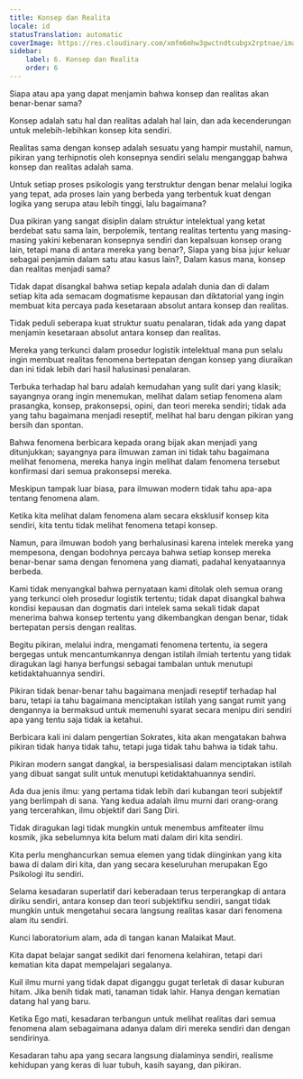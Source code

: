 ```yaml
---
title: Konsep dan Realita
locale: id
statusTranslation: automatic
coverImage: https://res.cloudinary.com/xmfm6mhw3gwctndtcubgx2rptnae/image/upload/v1741354419/small_cover_la_gran_rebelion_28716e29d2.webp
sidebar:
    label: 6. Konsep dan Realita
    order: 6
---
```

Siapa atau apa yang dapat menjamin bahwa konsep dan realitas akan benar-benar sama?

Konsep adalah satu hal dan realitas adalah hal lain, dan ada kecenderungan untuk melebih-lebihkan konsep kita sendiri.

Realitas sama dengan konsep adalah sesuatu yang hampir mustahil, namun, pikiran yang terhipnotis oleh konsepnya sendiri selalu menganggap bahwa konsep dan realitas adalah sama.

Untuk setiap proses psikologis yang terstruktur dengan benar melalui logika yang tepat, ada proses lain yang berbeda yang terbentuk kuat dengan logika yang serupa atau lebih tinggi, lalu bagaimana?

Dua pikiran yang sangat disiplin dalam struktur intelektual yang ketat berdebat satu sama lain, berpolemik, tentang realitas tertentu yang masing-masing yakini kebenaran konsepnya sendiri dan kepalsuan konsep orang lain, tetapi mana di antara mereka yang benar?, Siapa yang bisa jujur ​​keluar sebagai penjamin dalam satu atau kasus lain?, Dalam kasus mana, konsep dan realitas menjadi sama?

Tidak dapat disangkal bahwa setiap kepala adalah dunia dan di dalam setiap kita ada semacam dogmatisme kepausan dan diktatorial yang ingin membuat kita percaya pada kesetaraan absolut antara konsep dan realitas.

Tidak peduli seberapa kuat struktur suatu penalaran, tidak ada yang dapat menjamin kesetaraan absolut antara konsep dan realitas.

Mereka yang terkunci dalam prosedur logistik intelektual mana pun selalu ingin membuat realitas fenomena bertepatan dengan konsep yang diuraikan dan ini tidak lebih dari hasil halusinasi penalaran.

Terbuka terhadap hal baru adalah kemudahan yang sulit dari yang klasik; sayangnya orang ingin menemukan, melihat dalam setiap fenomena alam prasangka, konsep, prakonsepsi, opini, dan teori mereka sendiri; tidak ada yang tahu bagaimana menjadi reseptif, melihat hal baru dengan pikiran yang bersih dan spontan.

Bahwa fenomena berbicara kepada orang bijak akan menjadi yang ditunjukkan; sayangnya para ilmuwan zaman ini tidak tahu bagaimana melihat fenomena, mereka hanya ingin melihat dalam fenomena tersebut konfirmasi dari semua prakonsepsi mereka.

Meskipun tampak luar biasa, para ilmuwan modern tidak tahu apa-apa tentang fenomena alam.

Ketika kita melihat dalam fenomena alam secara eksklusif konsep kita sendiri, kita tentu tidak melihat fenomena tetapi konsep.

Namun, para ilmuwan bodoh yang berhalusinasi karena intelek mereka yang mempesona, dengan bodohnya percaya bahwa setiap konsep mereka benar-benar sama dengan fenomena yang diamati, padahal kenyataannya berbeda.

Kami tidak menyangkal bahwa pernyataan kami ditolak oleh semua orang yang terkunci oleh prosedur logistik tertentu; tidak dapat disangkal bahwa kondisi kepausan dan dogmatis dari intelek sama sekali tidak dapat menerima bahwa konsep tertentu yang dikembangkan dengan benar, tidak bertepatan persis dengan realitas.

Begitu pikiran, melalui indra, mengamati fenomena tertentu, ia segera bergegas untuk mencantumkannya dengan istilah ilmiah tertentu yang tidak diragukan lagi hanya berfungsi sebagai tambalan untuk menutupi ketidaktahuannya sendiri.

Pikiran tidak benar-benar tahu bagaimana menjadi reseptif terhadap hal baru, tetapi ia tahu bagaimana menciptakan istilah yang sangat rumit yang dengannya ia bermaksud untuk memenuhi syarat secara menipu diri sendiri apa yang tentu saja tidak ia ketahui.

Berbicara kali ini dalam pengertian Sokrates, kita akan mengatakan bahwa pikiran tidak hanya tidak tahu, tetapi juga tidak tahu bahwa ia tidak tahu.

Pikiran modern sangat dangkal, ia berspesialisasi dalam menciptakan istilah yang dibuat sangat sulit untuk menutupi ketidaktahuannya sendiri.

Ada dua jenis ilmu: yang pertama tidak lebih dari kubangan teori subjektif yang berlimpah di sana. Yang kedua adalah ilmu murni dari orang-orang yang tercerahkan, ilmu objektif dari Sang Diri.

Tidak diragukan lagi tidak mungkin untuk menembus amfiteater ilmu kosmik, jika sebelumnya kita belum mati dalam diri kita sendiri.

Kita perlu menghancurkan semua elemen yang tidak diinginkan yang kita bawa di dalam diri kita, dan yang secara keseluruhan merupakan Ego Psikologi itu sendiri.

Selama kesadaran superlatif dari keberadaan terus terperangkap di antara diriku sendiri, antara konsep dan teori subjektifku sendiri, sangat tidak mungkin untuk mengetahui secara langsung realitas kasar dari fenomena alam itu sendiri.

Kunci laboratorium alam, ada di tangan kanan Malaikat Maut.

Kita dapat belajar sangat sedikit dari fenomena kelahiran, tetapi dari kematian kita dapat mempelajari segalanya.

Kuil ilmu murni yang tidak dapat diganggu gugat terletak di dasar kuburan hitam. Jika benih tidak mati, tanaman tidak lahir. Hanya dengan kematian datang hal yang baru.

Ketika Ego mati, kesadaran terbangun untuk melihat realitas dari semua fenomena alam sebagaimana adanya dalam diri mereka sendiri dan dengan sendirinya.

Kesadaran tahu apa yang secara langsung dialaminya sendiri, realisme kehidupan yang keras di luar tubuh, kasih sayang, dan pikiran.

